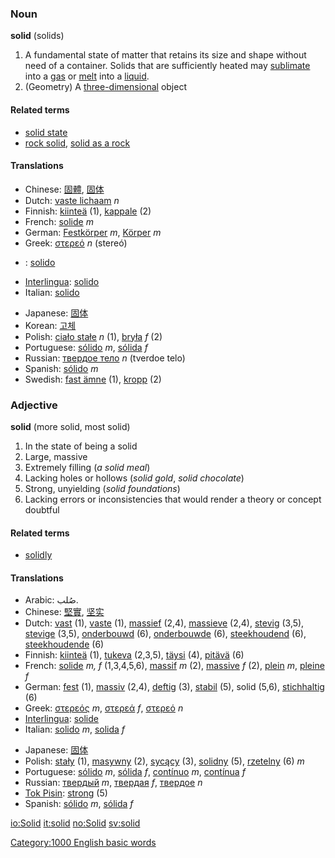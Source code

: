 ===Noun===
'''solid''' (solids)

#A fundamental state of matter that retains its size and shape without need of a container.  Solids that are sufficiently heated may [[sublimate]] into a [[gas]] or [[melt]] into a [[liquid]].
#(Geometry) A [[three-dimensional]] object

====Related terms====
*[[solid state]]
*[[rock solid]], [[solid as a rock]]

====Translations====
{{Top}}
*Chinese: [[固體]], [[固体]]
*Dutch: [[vaste lichaam]] ''n''
*Finnish: [[kiinteä]] (1), [[kappale]] (2)
*French: [[solide]] ''m''
*German: [[Festkörper]] ''m'', [[Körper]] ''m''
*Greek: [[:el:στερεός|στερεό]] ''n'' (stereó)
* {{io}} : [[solido]]
*[[Interlingua]]: [[solido]]
*Italian: [[solido]]

{{Mid}}
*Japanese: [[固体]]
*Korean: [[고체]]
*Polish: [[ciało stałe]] ''n'' (1), [[bryła]] ''f'' (2)
*Portuguese: [[sólido]] ''m'', [[sólida]] ''f''
*Russian: [[твердое тело]] ''n'' (tverdoe telo)
*Spanish: [[sólido]] ''m''
*Swedish: [[fast ämne]] (1), [[kropp]] (2)
{{Bottom}}


===Adjective===
'''solid''' (more solid, most solid)

#In the state of being a solid
#Large, massive
#Extremely filling (''a solid meal'')
#Lacking holes or hollows (''solid gold'', ''solid chocolate'')
#Strong, unyielding (''solid foundations'')
#Lacking errors or inconsistencies that would render a theory or concept doubtful

====Related terms====
*[[solidly]]

====Translations====
{{Top}}
*Arabic: صُلب.
*Chinese: [[堅實]], [[坚实]]
*Dutch: [[vast]] (1), [[vaste]] (1), [[massief]] (2,4), [[massieve]] (2,4), [[stevig]] (3,5), [[stevige]] (3,5), [[onderbouwd]] (6), [[onderbouwde]] (6), [[steekhoudend]] (6), [[steekhoudende]] (6)
*Finnish: [[kiinteä]] (1), [[tukeva]] (2,3,5), [[täysi]] (4), [[pitävä]] (6)
*French: [[solide]] ''m, f'' (1,3,4,5,6), [[massif]] ''m'' (2), [[massive]] ''f'' (2), [[plein]] ''m'', [[pleine]] ''f''
*German: [[fest]] (1), [[massiv]] (2,4), [[deftig]] (3), [[stabil]] (5), solid (5,6), [[stichhaltig]] (6)
*Greek: [[:el:στερεός|στερεός]] ''m'', [[:el:στερεός|στερεά]] ''f'', [[:el:στερεός|στερεό]] ''n''
*[[Interlingua]]: [[solide]]
*Italian: [[solido]] ''m'', [[solida]] ''f''

{{Mid}}
*Japanese: [[固体]]
*Polish: [[stały]] (1), [[masywny]] (2), [[sycący]] (3), [[solidny]] (5), [[rzetelny]] (6) ''m''
*Portuguese: [[sólido]] ''m'', [[sólida]] ''f'', [[contínuo]] ''m'', [[contínua]] ''f''
*Russian: [[твердый]] ''m'', [[твердая]] ''f'', [[твердое]] ''n''
*[[Tok Pisin]]: [[strong]] (5)
*Spanish: [[sólido]] ''m'', [[sólida]] ''f''
{{Bottom}}


<!-- Categories -->
[[Category:1000 English basic words]]

[[io:Solid]]
[[it:solid]]
[[no:Solid]]
[[sv:solid]]